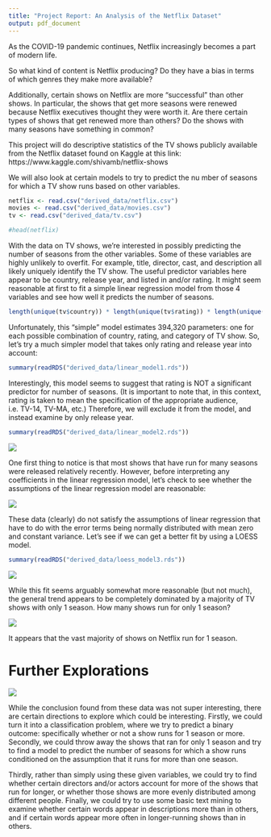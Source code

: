```yaml
---
title: "Project Report: An Analysis of the Netflix Dataset"
output: pdf_document
---
```


As the COVID-19 pandemic continues, Netflix increasingly becomes a part of modern life. 

So what kind of content is Netflix producing? Do they have a bias in terms of which genres they make more available?

Additionally, certain shows on Netflix are more "successful" than other shows. In particular, the shows that get more seasons were renewed because Netflix executives thought they were worth it. Are there certain types of shows that get renewed more than others? Do the shows with many seasons have something in common?

This project will do descriptive statistics of the TV shows publicly available from the Netflix dataset found on Kaggle at this link: https://www.kaggle.com/shivamb/netflix-shows

We will also look at certain models to try to predict the nu mber of seasons for which a TV show runs based on other variables.

```r
netflix <- read.csv("derived_data/netflix.csv")
movies <- read.csv("derived_data/movies.csv")
tv <- read.csv("derived_data/tv.csv")

#head(netflix)
```

With the data on TV shows, we're interested in possibly predicting the number of seasons from the other variables. Some of these variables are highly unlikely to overfit. For example, title, director, cast, and description all likely uniquely identify the TV show. The useful predictor variables here appear to be country, release year, and listed in and/or rating. It might seem reasonable at first to fit a simple linear regression model from those 4 variables and see how well it predicts the number of seasons.

```r
length(unique(tv$country)) * length(unique(tv$rating)) * length(unique(tv$listed_in))
```

Unfortunately, this "simple" model estimates 394,320 parameters: one for each possible combination of country, rating, and category of TV show. So, let's try a much simpler model that takes only rating and release year into account:

```r
summary(readRDS("derived_data/linear_model1.rds"))
```

Interestingly, this model seems to suggest that rating is NOT a significant predictor for number of seasons. (It is important to note that, in this context, rating is taken to mean the specification of the appropriate audience, i.e. TV-14, TV-MA, etc.) Therefore, we will exclude it from the model, and instead examine by only release year.

```r
summary(readRDS("derived_data/linear_model2.rds"))
```

![]("derived_data/model2_plot1.png")

One first thing to notice is that most shows that have run for many seasons were released relatively recently. However, before interpreting any coefficients in the linear regression model, let's check to see whether the assumptions of the linear regression model are reasonable:

![]("derived_data/model2_plot2.png")

These data (clearly) do not satisfy the assumptions of linear regression that have to do with the error terms being normally distributed with mean zero and constant variance. Let's see if we can get a better fit by using a LOESS model.

```r
summary(readRDS("derived_data/loess_model3.rds"))
```
![]("derived_data/model3_image3.png")

While this fit seems arguably somewhat more reasonable (but not much), the general trend appears to be completely dominated by a majority of TV shows with only 1 season. How many shows run for only 1 season?

![]("derived_data/model3_image1.png")

It appears that the vast majority of shows on Netflix run for 1 season.

# Further Explorations

![]("derived_data/model3_image2.png")

While the conclusion found from these data was not super interesting, there are certain directions to explore which could be interesting. Firstly, we could turn it into a classification problem, where we try to predict a binary outcome: specifically whether or not a show runs for 1 season or more. Secondly, we could throw away the shows that ran for only 1 season and try to find a model to predict the number of seasons for which a show runs conditioned on the assumption that it runs for more than one season.

Thirdly, rather than simply using these given variables, we could try to find whether certain directors and/or actors account for more of the shows that run for longer, or whether those shows are more evenly distributed among different people. Finally, we could try to use some basic text mining to examine whether certain words appear in descriptions more than in  others, and if certain words appear more often in longer-running shows than in others.
